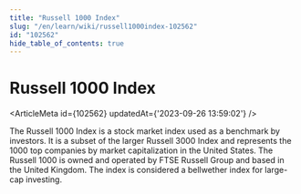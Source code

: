 ```yaml
---
title: "Russell 1000 Index"
slug: "/en/learn/wiki/russell1000index-102562"
id: "102562"
hide_table_of_contents: true
---
```



# Russell 1000 Index

<ArticleMeta id={102562} updatedAt={'2023-09-26 13:59:02'} />
<div className='border-solid border-b border-t-0 my-4 border-[var(--ifm-color-gray-300)]' />

The Russell 1000 Index is a stock market index used as a benchmark by investors. It is a subset of the larger Russell 3000 Index and represents the 1000 top companies by market capitalization in the United States. The Russell 1000 is owned and operated by FTSE Russell Group and based in the United Kingdom. The index is considered a bellwether index for large-cap investing.

